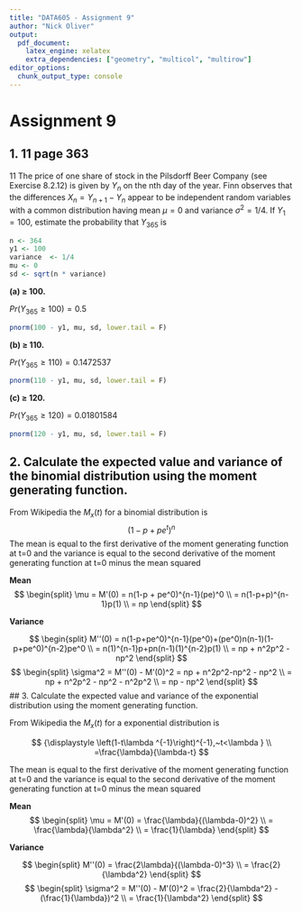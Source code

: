 ```yaml
---
title: "DATA605 - Assignment 9"
author: "Nick Oliver"
output:
  pdf_document:
    latex_engine: xelatex
    extra_dependencies: ["geometry", "multicol", "multirow"]
editor_options: 
  chunk_output_type: console
---
```


# Assignment 9

## 1. 11 page 363
11 The price of one share of stock in the Pilsdorff Beer Company (see Exercise 8.2.12) is given by $Y_n$ on the nth day of the year. Finn observes that the differences $X_n = Y_{n+1} − Y_n$ appear to be independent random variables with a common distribution having mean $\mu = 0$ and variance $\sigma^2 = 1/4$. If $Y_1 = 100$, estimate the probability that $Y_{365}$ is

```r
n <- 364
y1 <- 100
variance  <- 1/4
mu <- 0
sd <- sqrt(n * variance)
```

**(a) $\ge$ 100.**

$Pr(Y_{365} \ge 100) = 0.5$

```r
pnorm(100 - y1, mu, sd, lower.tail = F)
```

**(b) $\ge$ 110.**

$Pr(Y_{365} \ge 110) = 0.1472537$

```r
pnorm(110 - y1, mu, sd, lower.tail = F)
```

**(c) $\ge$ 120.**

$Pr(Y_{365} \ge 120) = 0.01801584$

```r
pnorm(120 - y1, mu, sd, lower.tail = F)
```

## 2. Calculate the expected value and variance of the binomial distribution using the moment generating function.

From Wikipedia the $M_{x}(t)$ for a binomial distribution is
	$${\displaystyle \left(1-p+pe^{t}\right)^{n}}$$
The mean is equal to the first derivative of the moment generating function at t=0 and the variance is equal to the second derivative of the moment generating function at t=0 minus the mean squared

**Mean**
$$
\begin{split}
\mu = M'(0) = n(1-p + pe^0)^{n-1}(pe)^0 \\
= n(1-p+p)^{n-1}p(1) \\
= np
\end{split}
$$

**Variance**

$$
\begin{split}
M''(0) = n(1-p+pe^0)^{n-1}(pe^0)+(pe^0)n(n-1)(1-p+pe^0)^{n-2}pe^0 \\
= n(1)^{n-1}p+pn(n-1)(1)^{n-2}p(1) \\
= np + n^2p^2 - np^2
\end{split}
$$
$$
\begin{split}
\sigma^2 = M''(0) - M'(0)^2 = np + n^2p^2-np^2 - np^2 \\
= np + n^2p^2 - np^2 - n^2p^2 \\
= np - np^2
\end{split}
$$
## 3. Calculate the expected value and variance of the exponential distribution using the moment generating function.

From Wikipedia the $M_{x}(t)$ for a exponential distribution is

$$
{\displaystyle \left(1-t\lambda ^{-1}\right)^{-1},~t<\lambda } \\
=\frac{\lambda}{\lambda-t}
$$

The mean is equal to the first derivative of the moment generating function at t=0 and the variance is equal to the second derivative of the moment generating function at t=0 minus the mean squared

**Mean**
$$
\begin{split}
\mu = M'(0) = \frac{\lambda}{(\lambda-0)^2} \\
= \frac{\lambda}{\lambda^2} \\
= \frac{1}{\lambda}
\end{split}
$$

**Variance**

$$
\begin{split}
M''(0) = \frac{2\lambda}{(\lambda-0)^3} \\
= \frac{2}{\lambda^2}
\end{split}
$$
$$
\begin{split}
\sigma^2 = M''(0) - M'(0)^2 = \frac{2}{\lambda^2} - (\frac{1}{\lambda})^2 \\
= \frac{1}{\lambda^2}
\end{split}
$$